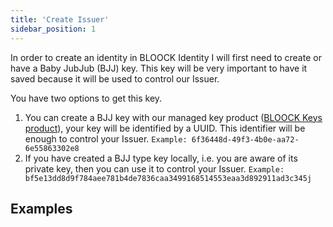 ```yaml
---
title: 'Create Issuer'
sidebar_position: 1
---
```


In order to create an identity in BLOOCK Identity I will first need to create or have a Baby JubJub (BJJ) key. This key will be very important to have it saved because it will be used to control our Issuer.

You have two options to get this key.
1. You can create a BJJ key with our managed key product ([BLOOCK Keys product](go_to_keys_documentation)), your key will be identified by a UUID. This identifier will be enough to control your Issuer.
`Example: 6f36448d-49f3-4b0e-aa72-6e55863302e8`
2. If you have created a BJJ type key locally, i.e. you are aware of its private key, then you can use it to control your Issuer.
`Example: bf5e13dd8d9f784aee781b4de7836caa3499168514553eaa3d892911ad3c345j`

## Examples



<SdkCodeBlock
  js={CreateIssuerJs}
  py={CreateIssuerPy}
  java={CreateIssuerJava}
  php={CreateIssuerPhp}
  go={CreateIssuerGo}
/>
